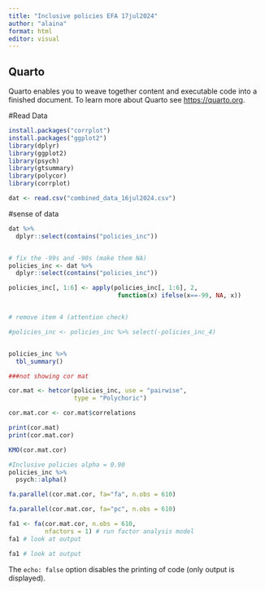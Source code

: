 ```yaml
---
title: "Inclusive policies EFA 17jul2024"
author: "alaina"
format: html
editor: visual
---
```


## Quarto

Quarto enables you to weave together content and executable code into a finished document. To learn more about Quarto see <https://quarto.org>.

#Read Data

```r
install.packages("corrplot")
install.packages("ggplot2")
library(dplyr)
library(ggplot2)
library(psych)
library(gtsummary)
library(polycor)
library(corrplot)

dat <- read.csv("combined_data_16jul2024.csv")
```

#sense of data

```r

dat %>% 
  dplyr::select(contains("policies_inc"))


# fix the -99s and -90s (make them NA)
policies_inc <- dat %>% 
  dplyr::select(contains("policies_inc")) 

policies_inc[, 1:6] <- apply(policies_inc[, 1:6], 2, 
                              function(x) ifelse(x==-99, NA, x))


# remove item 4 (attention check)

#policies_inc <- policies_inc %>% select(-policies_inc_4)


policies_inc %>%
  tbl_summary()
```

```r

###not showing cor mat

cor.mat <- hetcor(policies_inc, use = "pairwise", 
                  type = "Polychoric")

cor.mat.cor <- cor.mat$correlations

print(cor.mat)
print(cor.mat.cor)
```

```r
KMO(cor.mat.cor)
```

```r

#Inclusive policies alpha = 0.90
policies_inc %>% 
  psych::alpha()
```

```r
fa.parallel(cor.mat.cor, fa="fa", n.obs = 610)

fa.parallel(cor.mat.cor, fa="pc", n.obs = 610)

```

```r
fa1 <- fa(cor.mat.cor, n.obs = 610,
          nfactors = 1) # run factor analysis model
fa1 # look at output

fa1 # look at output
```

The `echo: false` option disables the printing of code (only output is displayed).
